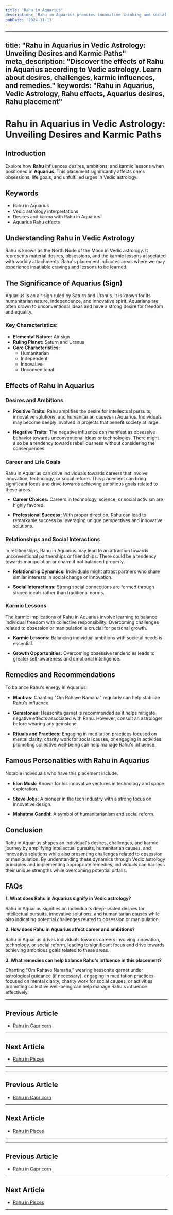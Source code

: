 ```yaml
---
title: 'Rahu in Aquarius'
description: 'Rahu in Aquarius promotes innovative thinking and social reform. Individuals are progressive, value freedom, and may be involved in humanitarian efforts, but can be unpredictable or detached.'
pubDate: '2024-11-13'
---
```


---
title: "Rahu in Aquarius in Vedic Astrology: Unveiling Desires and Karmic Paths"
meta_description: "Discover the effects of Rahu in Aquarius according to Vedic astrology. Learn about desires, challenges, karmic influences, and remedies."
keywords: "Rahu in Aquarius, Vedic Astrology, Rahu effects, Aquarius desires, Rahu placement"
---

# Rahu in Aquarius in Vedic Astrology: Unveiling Desires and Karmic Paths

## Introduction

Explore how **Rahu** influences desires, ambitions, and karmic lessons when positioned in **Aquarius**. This placement significantly affects one's obsessions, life goals, and unfulfilled urges in Vedic astrology.

## Keywords

- Rahu in Aquarius
- Vedic astrology interpretations
- Desires and karma with Rahu in Aquarius
- Aquarius Rahu effects

## Understanding Rahu in Vedic Astrology

Rahu is known as the North Node of the Moon in Vedic astrology. It represents material desires, obsessions, and the karmic lessons associated with worldly attachments. Rahu's placement indicates areas where we may experience insatiable cravings and lessons to be learned.

## The Significance of Aquarius (Sign)

Aquarius is an air sign ruled by Saturn and Uranus. It is known for its humanitarian nature, independence, and innovative spirit. Aquarians are often drawn to unconventional ideas and have a strong desire for freedom and equality.

### Key Characteristics:
- **Elemental Nature:** Air sign
- **Ruling Planet:** Saturn and Uranus
- **Core Characteristics:**
  - Humanitarian
  - Independent
  - Innovative
  - Unconventional

## Effects of Rahu in Aquarius

### Desires and Ambitions

- **Positive Traits:** Rahu amplifies the desire for intellectual pursuits, innovative solutions, and humanitarian causes in Aquarius. Individuals may become deeply involved in projects that benefit society at large.
  
- **Negative Traits:** The negative influence can manifest as obsessive behavior towards unconventional ideas or technologies. There might also be a tendency towards rebelliousness without considering the consequences.

### Career and Life Goals

Rahu in Aquarius can drive individuals towards careers that involve innovation, technology, or social reform. This placement can bring significant focus and drive towards achieving ambitious goals related to these areas.

- **Career Choices:** Careers in technology, science, or social activism are highly favored.
  
- **Professional Success:** With proper direction, Rahu can lead to remarkable success by leveraging unique perspectives and innovative solutions.

### Relationships and Social Interactions

In relationships, Rahu in Aquarius may lead to an attraction towards unconventional partnerships or friendships. There could be a tendency towards manipulation or charm if not balanced properly.

- **Relationship Dynamics:** Individuals might attract partners who share similar interests in social change or innovation.
  
- **Social Interactions:** Strong social connections are formed through shared ideals rather than traditional norms.

### Karmic Lessons

The karmic implications of Rahu in Aquarius involve learning to balance individual freedom with collective responsibility. Overcoming challenges related to obsession or manipulation is crucial for personal growth.

- **Karmic Lessons:** Balancing individual ambitions with societal needs is essential.
  
- **Growth Opportunities:** Overcoming obsessive tendencies leads to greater self-awareness and emotional intelligence.

## Remedies and Recommendations

To balance Rahu's energy in Aquarius:

- **Mantras:** Chanting "Om Rahave Namaha" regularly can help stabilize Rahu's influence.
  
- **Gemstones:** Hessonite garnet is recommended as it helps mitigate negative effects associated with Rahu. However, consult an astrologer before wearing any gemstone.
  
- **Rituals and Practices:** Engaging in meditation practices focused on mental clarity, charity work for social causes, or engaging in activities promoting collective well-being can help manage Rahu's influence.

## Famous Personalities with Rahu in Aquarius

Notable individuals who have this placement include:

- **Elon Musk:** Known for his innovative ventures in technology and space exploration.
  
- **Steve Jobs:** A pioneer in the tech industry with a strong focus on innovative design.
  
- **Mahatma Gandhi:** A symbol of humanitarianism and social reform.

## Conclusion

Rahu in Aquarius shapes an individual's desires, challenges, and karmic journey by amplifying intellectual pursuits, humanitarian causes, and innovative solutions while also presenting challenges related to obsession or manipulation. By understanding these dynamics through Vedic astrology principles and implementing appropriate remedies, individuals can harness their unique strengths while overcoming potential pitfalls.

## FAQs

**1. What does Rahu in Aquarius signify in Vedic astrology?**

Rahu in Aquarius signifies an individual's deep-seated desires for intellectual pursuits, innovative solutions, and humanitarian causes while also indicating potential challenges related to obsession or manipulation.

**2. How does Rahu in Aquarius affect career and ambitions?**

Rahu in Aquarius drives individuals towards careers involving innovation, technology, or social reform, leading to significant focus and drive towards achieving ambitious goals related to these areas.

**3. What remedies can help balance Rahu's influence in this placement?**

Chanting "Om Rahave Namaha," wearing hessonite garnet under astrological guidance (if necessary), engaging in meditation practices focused on mental clarity, charity work for social causes, or activities promoting collective well-being can help manage Rahu's influence effectively.

---

## Previous Article
- [Rahu in Capricorn](/blogs-md/0808_Rahu_in_Rashi/080810_Rahu_in_Capricorn.mdx)

---

## Next Article
- [Rahu in Pisces](/blogs-md/0808_Rahu_in_Rashi/080812_Rahu_in_Pisces.mdx)

---
---

## Previous Article
- [Rahu in Capricorn](080810_Rahu_in_Capricorn.mdx)

---

## Next Article
- [Rahu in Pisces](080812_Rahu_in_Pisces.mdx)

---
---

## Previous Article
- [Rahu in Capricorn](080810_Rahu_in_Capricorn.mdx)

---

## Next Article
- [Rahu in Pisces](080812_Rahu_in_Pisces.mdx)

---

